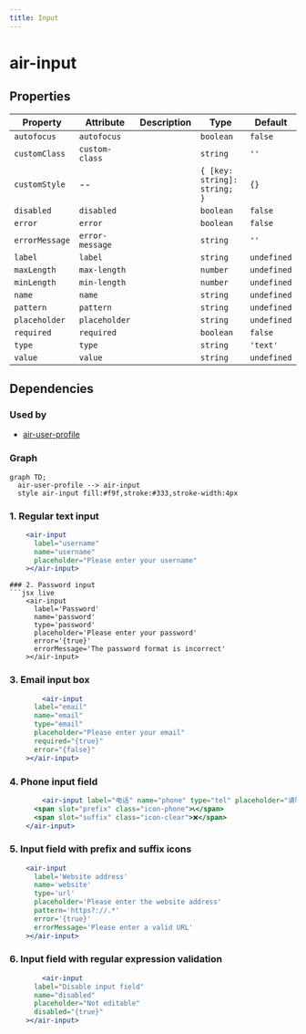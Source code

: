 ```yaml
---
title: Input
---
```


# air-input


<!-- Auto Generated Below -->

## Properties
| Property       | Attribute       | Description | Type                         | Default     |
| -------------- | --------------- | ----------- | ---------------------------- | ----------- |
| `autofocus`    | `autofocus`     |             | `boolean`                    | `false`     |
| `customClass`  | `custom-class`  |             | `string`                     | `''`        |
| `customStyle`  | --              |             | `{ [key: string]: string; }` | `{}`        |
| `disabled`     | `disabled`      |             | `boolean`                    | `false`     |
| `error`        | `error`         |             | `boolean`                    | `false`     |
| `errorMessage` | `error-message` |             | `string`                     | `''`        |
| `label`        | `label`         |             | `string`                     | `undefined` |
| `maxLength`    | `max-length`    |             | `number`                     | `undefined` |
| `minLength`    | `min-length`    |             | `number`                     | `undefined` |
| `name`         | `name`          |             | `string`                     | `undefined` |
| `pattern`      | `pattern`       |             | `string`                     | `undefined` |
| `placeholder`  | `placeholder`   |             | `string`                     | `undefined` |
| `required`     | `required`      |             | `boolean`                    | `false`     |
| `type`         | `type`          |             | `string`                     | `'text'`    |
| `value`        | `value`         |             | `string`                     | `undefined` |

## Dependencies
### Used by
 - [air-user-profile](../feature-components/user-profile)
### Graph
```mermaid
graph TD;
  air-user-profile --> air-input
  style air-input fill:#f9f,stroke:#333,stroke-width:4px
```
### 1. Regular text input
```jsx live
    <air-input
      label="username"
      name="username"
      placeholder="Please enter your username"
    ></air-input>
```
```
### 2. Password input
```jsx live
    <air-input
      label='Password'
      name='password'
      type='password'
      placeholder='Please enter your password'
      error='{true}'
      errorMessage='The password format is incorrect'
    ></air-input>
```
### 3. Email input box
```jsx live
        <air-input
      label="email"
      name="email"
      type="email"
      placeholder="Please enter your email"
      required="{true}"
      error="{false}"
    ></air-input>
```
### 4. Phone input field
```jsx live
        <air-input label="电话" name="phone" type="tel" placeholder="请输入电话">
      <span slot="prefix" class="icon-phone">📞</span>
      <span slot="suffix" class="icon-clear">❌</span>
    </air-input>
```
### 5. Input field with prefix and suffix icons
```jsx live
    <air-input
      label='Website address'
      name='website'
      type='url'
      placeholder='Please enter the website address'
      pattern='https?://.*'
      error='{true}'
      errorMessage='Please enter a valid URL'
    ></air-input>
```
### 6. Input field with regular expression validation
```jsx live
        <air-input
      label="Disable input field"
      name="disabled"
      placeholder="Not editable"
      disabled="{true}"
    ></air-input>

```